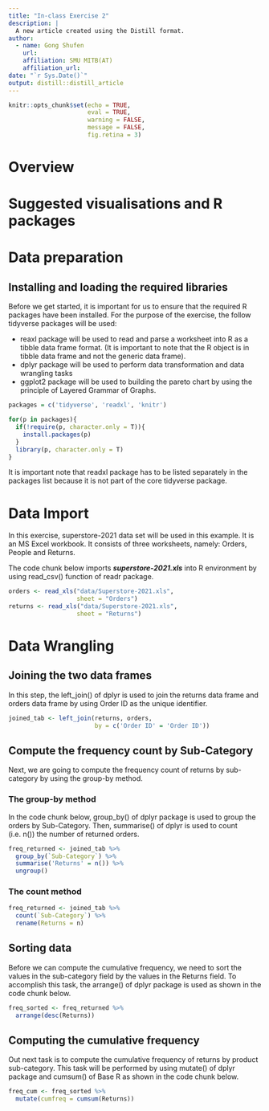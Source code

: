 ```yaml
---
title: "In-class Exercise 2"
description: |
  A new article created using the Distill format.
author:
  - name: Gong Shufen 
    url: 
    affiliation: SMU MITB(AT)
    affiliation_url: 
date: "`r Sys.Date()`"
output: distill::distill_article
---
```


```r
knitr::opts_chunk$set(echo = TRUE,
                      eval = TRUE,
                      warning = FALSE,
                      message = FALSE,
                      fig.retina = 3)
```
# Overview

# Suggested visualisations and R packages

# Data preparation
## Installing and loading the required libraries
Before we get started, it is important for us to ensure that the required R packages have been installed. For the purpose of the exercise, the follow tidyverse packages will be used:

+ reaxl package will be used to read and parse a worksheet into R as a tibble data frame format. (It is important to note that the R object is in tibble data frame and not the generic data frame).
+ dplyr package will be used to perform data transformation and data wrangling tasks
+ ggplot2 package will be used to building the pareto chart by using the principle of Layered Grammar of Graphs.

```r
packages = c('tidyverse', 'readxl', 'knitr')

for(p in packages){
  if(!require(p, character.only = T)){
    install.packages(p)
  }
  library(p, character.only = T)
}
```
It is important note that readxl package has to be listed separately in the packages list because it is not part of the core tidyverse package.

# Data Import
In this exercise, superstore-2021 data set will be used in this example. It is an MS Excel workbook. It consists of three worksheets, namely: Orders, People and Returns.

The code chunk below imports ***superstore-2021.xls*** into R environment by using read_csv() function of readr package.

```r
orders <- read_xls("data/Superstore-2021.xls",
                   sheet = "Orders")
returns <- read_xls("data/Superstore-2021.xls",
                   sheet = "Returns")
```

# Data Wrangling

## Joining the two data frames

In this step, the left_join() of dplyr is used to join the returns data frame and orders data frame by using Order ID as the unique identifier.

```r
joined_tab <- left_join(returns, orders,
                        by = c('Order ID' = 'Order ID'))
```

## Compute the frequency count by Sub-Category

Next, we are going to compute the frequency count of returns by sub-category by using the group-by method.

### The group-by method

In the code chunk below, group_by() of dplyr package is used to group the orders by Sub-Category. Then, summarise() of dplyr is used to count (i.e. n()) the number of returned orders.

```r
freq_returned <- joined_tab %>%
  group_by(`Sub-Category`) %>%
  summarise('Returns' = n()) %>%
  ungroup()
```

### The count method

```r
freq_returned <- joined_tab %>% 
  count(`Sub-Category`) %>%
  rename(Returns = n)
```

## Sorting data

Before we can compute the cumulative frequency, we need to sort the values in the sub-category field by the values in the Returns field. To accomplish this task, the arrange() of dplyr package is used as shown in the code chunk below.

```r
freq_sorted <- freq_returned %>%
  arrange(desc(Returns))
```

##  Computing the cumulative frequency

Out next task is to compute the cumulative frequency of returns by product sub-category. This task will be performed by using mutate() of dplyr package and cumsum() of Base R as shown in the code chunk below.

```r
freq_cum <- freq_sorted %>%
  mutate(cumfreq = cumsum(Returns))
```

